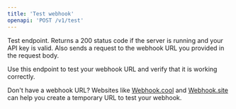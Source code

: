 ```yaml
---
title: 'Test webhook'
openapi: 'POST /v1/test'
---
```


Test endpoint. Returns a 200 status code if the server is running and your API key is valid. Also sends a request to the webhook URL you provided in the request body.

Use this endpoint to test your webhook URL and verify that it is working correctly.

Don't have a webhook URL? Websites like [Webhook.cool](https://webhook.cool/) and [Webhook.site](https://webhook.site) can help you create a temporary URL to test your webhook.